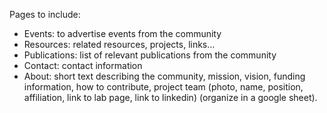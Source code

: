 Pages to include:

* Events: to advertise events from the community
* Resources: related resources, projects, links...
* Publications: list of relevant publications from the community
* Contact: contact information
* About: short text describing the community, mission, vision, funding information, how to contribute, project team (photo, name, position, affiliation, link to lab page, link to linkedin) (organize in a google sheet). 
    
    